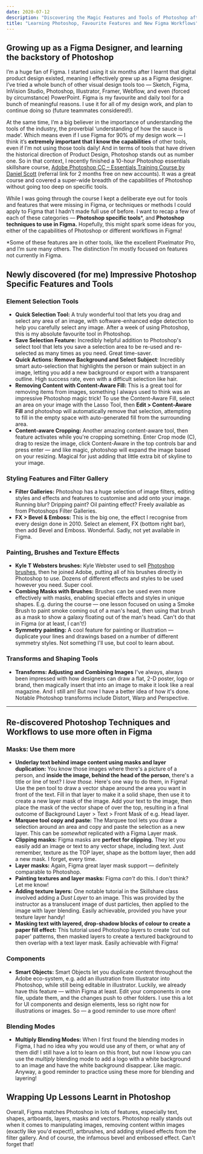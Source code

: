 ```yaml
---
date: 2020-07-12
description: "Discovering the Magic Features and Tools of Photoshop after 3 years of using Figma, and copying new Photoshop Workflows to use in Figma."
title: "Learning Photoshop, Favourite Features and New Figma Workflows"
---
```


<BlogReadTime readTime="2:45"/>

## Growing up as a Figma Designer, and learning the backstory of Photoshop

I’m a huge fan of Figma. I started using it six months after I learnt that digital product design existed, meaning I effectively grew up as a Figma designer. I’ve tried a whole bunch of other visual design tools too — Sketch, Figma, InVision Studio, Photoshop, Illustrator, Framer, Webflow, and even (forced by circumstance) PowerPoint. Figma is my favourite and daily tool for a bunch of meaningful reasons. I use it for all of my design work, and plan to continue doing so (future teammates considered!).

At the same time, I’m a big believer in the importance of understanding the tools of the industry, the proverbial ‘understanding of how the sauce is made’. Which means even if I use Figma for 90% of my design work — I think it’s **extremely important that I know the capabilities** of other tools, even if I’m not using those tools daily! And in terms of tools that have driven the historical direction of Product Design, Photoshop stands out as number one. So in that context, I recently finished a 10-hour Photoshop essentials skillshare course, [Adobe Photoshop CC – Essentials Training Course by Daniel Scott](https://skl.sh/2B9l1BA) (referral link for 2 months free on new accounts). It was a great course and covered a super-wide breadth of the capabilities of Photoshop without going too deep on specific tools.

While I was going through the course I kept a deliberate eye out for tools and features that were missing in Figma, or techniques or methods I could apply to Figma that I hadn’t made full use of before. I want to recap a few of each of these categories — **Photoshop specific tools***, and **Photoshop techniques to use in Figma.** Hopefully, this might spark some ideas for you, either of the capabilities of Photoshop or different workflows in Figma!

*Some of these features are in other tools, like the excellent Pixelmator Pro, and I’m sure many others. The distinction I’m mostly focused on features not currently in Figma.

## Newly discovered (for me) Impressive Photoshop Specific Features and Tools

### Element Selection Tools

- **Quick Selection Tool:** A truly wonderful tool that lets you drag and select any area of an image, with software-enhanced edge detection to help you carefully select any image. After a week of using Photoshop, this is my absolute favourite tool in Photoshop.
- **Save Selection Feature:** Incredibly helpful addition to Photoshop's select tool that lets you save a selection area to be re-used and re-selected as many times as you need. Great time-saver.
- **Quick Actions: Remove Background and Select Subject**: Incredibly smart auto-selection that highlights the person or main subject in an image, letting you add a new background or export with a transparent outline. High success rate, even with a difficult selection like hair.
- **Removing Content with Content-Aware Fill:** This is a great tool for removing items from images, something I always used to think was an impressive Photoshop magic trick! To use the Content-Aware Fill, select an area on your image with the Lasso Tool, then **Edit > Content-Aware Fill** and photoshop will automatically remove that selection, attempting to fill in the empty space with auto-generated fill from the surrounding area.
- **Content-aware Cropping:** Another amazing content-aware tool, then feature activates while you're cropping something. Enter Crop mode (C), drag to resize the image, click Content-Aware in the top controls bar and press enter — and like magic, photoshop will expand the image based on your resizing. Magical for just adding that little extra bit of skyline to your image.

### Styling Features and Filter Gallery

- **Filter Galleries:** Photoshop has a huge selection of image filters, editing styles and effects and features to customise and add onto your image. Running blur? Dripping paint? Oil painting effect? Freely available as from Photoshops Filter Galleries.
- **FX > Bevel & Emboss:** This is the big one, the effect I recognise from every design done in 2010. Select an element, FX (bottom right bar), then add Bevel and Emboss. Wonderful. Sadly, not yet available in Figma.

### Painting, Brushes and Texture Effects

- **Kyle T Websters brushes:** Kyle Webster used to sell [Photoshop brushes](https://www.kylebrush.com/), then he joined Adobe, putting all of his brushes directly in Photoshop to use. Dozens of different effects and styles to be used however you need. Super cool.
- **Combing Masks with Brushes:** Brushes can be used even more effectively with masks, enabling special effects and styles in unique shapes. E.g. during the course — one lesson focused on using a Smoke Brush to paint smoke coming out of a man's head, then using that brush as a mask to show a galaxy floating out of the man's head. Can't do that in Figma (or at least, I can't!)
- **Symmetry painting:** A cool feature for painting or illustration — duplicate your lines and drawings based on a number of different symmetry styles. Not something I'll use, but cool to learn about.

### Transforms and Shaping Tools

- **Transforms: Adjusting and Combining Images** I've always, always been impressed with how designers can draw a flat, 2-D poster, logo or brand, then magically insert that into an image to make it look like a real magazine. And I still am! But now I have a better idea of how it's done. Notable Photoshop transforms include Distort, Warp and Perspective.

<hr/>

## Re-discovered Photoshop Techniques and Workflows to use more often in Figma

### Masks: Use them more

- **Underlay text behind image content using masks and layer duplication:** You know those images where there's a picture of a person, and **inside the image, behind the head of the person**, there's a title or line of text? I *love those.* Here's one way to do them, in Figma! Use the pen tool to draw a vector shape around the area you want in front of the text. Fill in that layer to make it a solid shape, then use it to create a new layer mask of the image. Add your text to the image, then place the mask of the vector shape of over the top, resulting in a final outcome of Background Layer > Text > Front Mask of e.g. Head layer.
- **Marquee tool copy and paste:**  The Marquee tool lets you draw a selection around an area and copy and paste the selection as a new layer. This can be *somewhat* replicated with a Figma Layer mask.
- **Clipping masks:** Figma masks are **perfect for clipping.** They let you easily add an image or text to any vector shape, including text. Just remember, texture as the TOP layer, shape as the bottom layer, then add a new mask. I forget, every time.
- **Layer masks:** Again, Figma great layer mask support — definitely comparable to Photoshop.
- **Painting textures and layer masks:** Figma *can't* do this. I don't think? Let me know!
- **Adding texture layers:** One notable tutorial in the Skillshare class involved adding a *Dust Layer* to an image. This was provided by the instructor as a translucent image of dust particles, then applied to the image with layer blending. Easily achievable, provided you have your texture layer handy!
- **Masking text with layered, drop-shadow blocks of colour to create a paper fill effect:** This tutorial used Photoshop layers to create 'cut out paper' patterns, then masked layers to create a textured background to then overlap with a text layer mask. Easily achievable with Figma!

### Components

- **Smart Objects:** Smart Objects let you duplicate content throughout the Adobe eco-system, e.g. add an illustration from Illustrator into Photoshop, while still being editable in illustrator. Luckily, we already have this feature — within Figma at least. Edit your components in one file, update them, and the changes push to other folders. I use this a lot for UI components and design elements, less so right now for illustrations or images. So — a good reminder to use more often!

### Blending Modes

- **Multiply Blending Modes:** When I first found the blending modes in Figma, I had no idea why you would use any of them, or what any of them did! I still have a lot to learn on this front, but now I know you can use the *multiply* blending mode to add a logo with a white background to an image and have the white background disappear. Like magic. Anyway, a good reminder to practice using these more for blending and layering!

## Wrapping Up Lessons Learnt in Photoshop

Overall, Figma matches Photoshop in lots of features, especially text, shapes, artboards, layers, masks and vectors. Photoshop really stands out when it comes to manipulating images, removing content within images (exactly like you'd expect!), artbrushes, and adding stylised effects from the filter gallery. And of course, the infamous bevel and embossed effect. Can't forget that!
